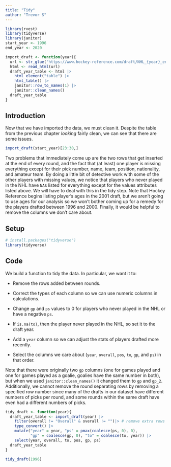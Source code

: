 ```yaml
---
title: "Tidy"
author: "Trevor S"
---
```


```r
library(rvest)
library(tidyverse)
library(janitor)
start_year <- 1996
end_year <- 2020

import_draft <- function(year){
  url <- str_glue("https://www.hockey-reference.com/draft/NHL_{year}_entry.html")
  html <- read_html(url)
  draft_year_table <- html |> 
    html_element("table") |> 
    html_table() |> 
    janitor::row_to_names(1) |> 
    janitor::clean_names()
  draft_year_table
}
```

## Introduction

Now that we have imported the data, we must clean it. Despite the table from the previous chapter *looking* fairly clean, we can see that there are some issues.

```r
import_draft(start_year)[23:30,]
```

Two problems that immediately come up are the two rows that get inserted at the end of every round, and the fact that (at least) one player is missing everything except for their pick number, name, team, position, nationality, and amateur team. By doing a little bit of detective work with some of the other players with missing values, we notice that players who never played in the NHL have `NA`s listed for everything except for the values attributes listed above. We will have to deal with this in the tidy step. Note that Hockey Reference begins listing player's ages in the 2001 draft, but we aren't going to use ages for our analysis so we won't bother coming up for a remedy for the players drafted between 1996 and 2000. Finally, it would be helpful to remove the columns we don't care about.

## Setup

```r
# install.packages("tidyverse")
library(tidyverse)
```

## Code

We build a function to tidy the data. In particular, we want it to:

-   Remove the rows added between rounds.

-   Correct the types of each column so we can use numeric columns in calculations.

-   Change `gp` and `ps` values to 0 for players who never played in the NHL or have a negative `ps`.

-   If `is.na(to)`, then the player never played in the NHL, so set it to the draft year.

-   Add a `year` column so we can adjust the stats of players drafted more recently.

-   Select the columns we care about (`year`, `overall`, `pos`, `to`, `gp`, and `ps`) in that order.

Note that there were originally two `gp` columns (one for games played and one for games played as a goalie, goalies have the same number in both), but when we used `janitor::clean_names()` it changed them to `gp` and `gp_2`. Additionally, we cannot remove the round separating rows by removing a specified row number since many of the drafts in our dataset have different numbers of picks per round, and some rounds within the same draft have even had a different numbers of picks.

```r
tidy_draft <- function(year){
  draft_year_table <- import_draft(year) |> 
    filter(overall != "Overall" & overall != "")|> # remove extra rows
    type_convert() |> 
    mutate("year" = year, "ps" = pmax(coalesce(ps, 0), 0), 
           "gp" = coalesce(gp, 0), "to" = coalesce(to, year)) |> 
    select(year, overall, to, pos, gp, ps)
  draft_year_table
}

tidy_draft(1996)
```
